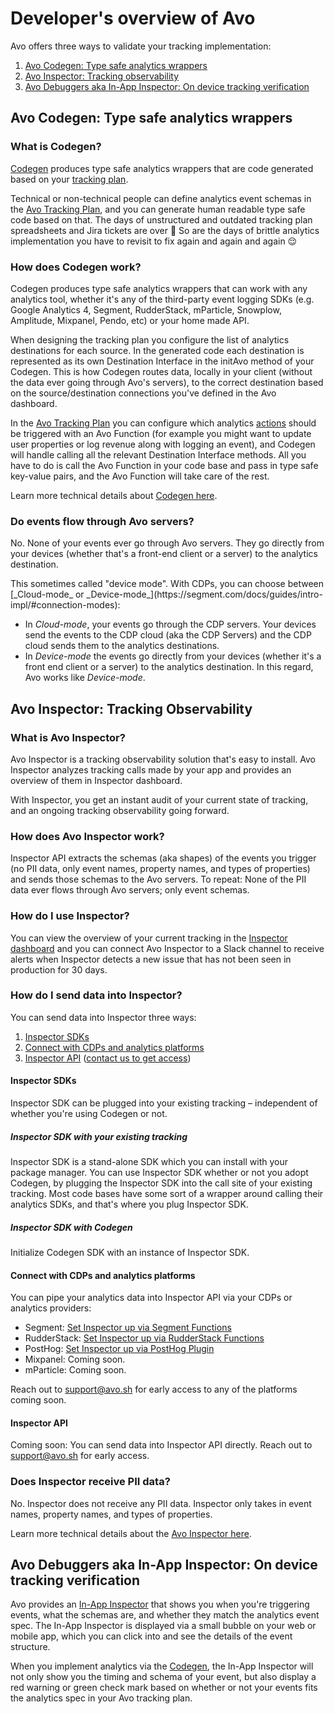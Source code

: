 
# Developer's overview of Avo

Avo offers three ways to validate your tracking implementation:

1.  [Avo Codegen: Type safe analytics wrappers](#avo-codegen-type-safe-analytics-wrappers)
2.  [Avo Inspector: Tracking observability](#avo-inspector-tracking-observability)
3.  [Avo Debuggers aka In-App Inspector: On device tracking verification](#avo-debuggers-aka-in-app-inspector-on-device-tracking-verification)

## Avo Codegen: Type safe analytics wrappers

### What is Codegen?

[Codegen](/implementation/avo-codegen-overview) produces type safe analytics wrappers that are code generated based on your [tracking plan](/data-design/avo-tracking-plan).

Technical or non-technical people can define analytics event schemas in the [Avo Tracking Plan](/data-design/avo-tracking-plan),
and you can generate human readable type safe code based on that. The days of unstructured
and outdated tracking plan spreadsheets and Jira tickets are over 🥳 So are the days of brittle
analytics implementation you have to revisit to fix again and again and again 😌

### How does Codegen work?

Codegen produces type safe analytics wrappers that can work with any analytics tool, whether it's any of the third-party event logging SDKs (e.g.
Google Analytics 4, Segment, RudderStack, mParticle, Snowplow, Amplitude, Mixpanel, Pendo,
etc) or your home made API.

When designing the tracking plan you configure the list of analytics destinations for each source. In the generated code each destination is
represented as its own Destination Interface in the initAvo method of your Codegen. This is how Codegen routes data,
locally in your client (without the data ever going through Avo's servers), to the correct destination based on the source/destination connections
you've defined in the Avo dashboard.

In the [Avo Tracking Plan](/data-design/avo-tracking-plan) you can configure which analytics [actions](/data-design/avo-tracking-plan/events#actions)
should be triggered with an Avo Function (for example you might want to update user properties or log revenue along with logging an event), and Codegen
will handle calling all the relevant Destination Interface methods. All you have to do is call the Avo Function in your
code base and pass in type safe key-value pairs, and the Avo Function will take care of the rest.

Learn more technical details about [Codegen here](/implementation/avo-codegen-tech-deep-dive).

### Do events flow through Avo servers?

No. None of your events ever go through Avo servers. They go directly from your devices (whether that's a front-end client or a server) to the analytics destination.

<Callout>
  This sometimes called "device mode". With CDPs, you can choose between [_Cloud-mode_ or _Device-mode_](https://segment.com/docs/guides/intro-impl/#connection-modes):

  - In _Cloud-mode_, your events go through the CDP servers. Your devices send the events to the CDP cloud (aka the CDP Servers) and the CDP cloud sends them to the analytics destinations.
  - In _Device-mode_ the events go directly from your devices (whether it's a front end client or a server) to the analytics destination.
  In this regard, Avo works like _Device-mode_.
</Callout>


## Avo Inspector: Tracking Observability

### What is Avo Inspector?

Avo Inspector is a tracking observability solution that's easy to install. Avo Inspector analyzes tracking calls made by your app and provides an overview of them in Inspector dashboard.

With Inspector, you get an instant audit of your current state of tracking, and an ongoing tracking observability going forward.

### How does Avo Inspector work?

Inspector API extracts the schemas (aka shapes) of the events you trigger (no PII data,
only event names, property names, and types of properties) and sends those schemas to
the Avo servers. To repeat: None of the PII data ever flows through Avo servers; only event schemas.

### How do I use Inspector?

You can view the overview of your current tracking in the [Inspector dashboard](/inspector/inspector-overview) and you can connect Avo Inspector to a Slack channel to receive alerts when Inspector detects
a new issue that has not been seen in production for 30 days.

### How do I send data into Inspector?

You can send data into Inspector three ways:

1.  [Inspector SDKs](#inspector-sdks)
2.  [Connect with CDPs and analytics platforms](#connect-with-cdps-and-analytics-platforms)
3.  [Inspector API](#inspector-api) ([contact us to get access](help/troubleshooting))

#### Inspector SDKs

Inspector SDK can be plugged into your existing tracking – independent of whether
you're using Codegen or not.

##### Inspector SDK with your existing tracking

Inspector SDK is a stand-alone SDK which you can install with your package manager.
You can use Inspector SDK whether or not you adopt Codegen, by plugging the
Inspector SDK into the call site of your existing tracking. Most code bases
have some sort of a wrapper around calling their analytics SDKs, and that's where you
plug Inspector SDK.

##### Inspector SDK with Codegen

Initialize Codegen SDK with an instance of Inspector SDK.

#### Connect with CDPs and analytics platforms

You can pipe your analytics data into Inspector API via your CDPs or analytics providers:

- Segment: [Set Inspector up via Segment Functions](/inspector/connect-inspector-to-segment)
- RudderStack: [Set Inspector up via RudderStack Functions](/inspector/connect-inspector-to-rudderstack)
- PostHog: [Set Inspector up via PostHog Plugin](/inspector/connect-inspector-to-posthog)
- Mixpanel: Coming soon.
- mParticle: Coming soon.

Reach out to support@avo.sh for early access to any of the platforms coming soon.

#### Inspector API

Coming soon: You can send data into Inspector API directly. Reach out to support@avo.sh for early access.

### Does Inspector receive PII data?

No. Inspector does not receive any PII data. Inspector only takes in event names,
property names, and types of properties.

Learn more technical details about the [Avo Inspector here](/implementation/avo-inspector-overview).

## Avo Debuggers aka In-App Inspector: On device tracking verification

Avo provides an [In-App Inspector](/implementation/start-using-visual-debugger) that shows you when you're triggering events, what the schemas are,
and whether they match the analytics event spec. The In-App Inspector is displayed via a small bubble
on your web or mobile app, which you can click into and see the details of the event structure.

When you implement analytics via the [Codegen](#avo-codegen-type-safe-analytics-wrappers), the In-App Inspector will not only show you
the timing and schema of your event, but also display a red warning or green check mark based on
whether or not your events fits the analytics spec in your Avo tracking plan.
